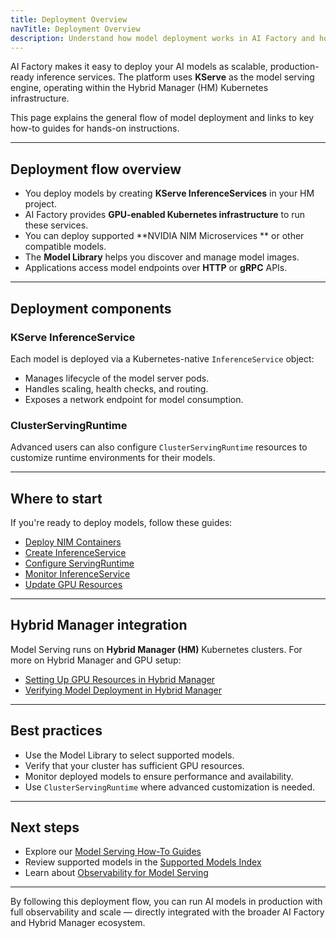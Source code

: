 ```yaml
---
title: Deployment Overview
navTitle: Deployment Overview
description: Understand how model deployment works in AI Factory and how to deploy your models as scalable inference services.
---
```


AI Factory makes it easy to deploy your AI models as scalable, production-ready inference services. The platform uses **KServe** as the model serving engine, operating within the Hybrid Manager (HM) Kubernetes infrastructure.

This page explains the general flow of model deployment and links to key how-to guides for hands-on instructions.

---

## Deployment flow overview

- You deploy models by creating **KServe InferenceServices** in your HM project.
- AI Factory provides **GPU-enabled Kubernetes infrastructure** to run these services.
- You can deploy supported **NVIDIA NIM Microservices ** or other compatible models.
- The **Model Library** helps you discover and manage model images.
- Applications access model endpoints over **HTTP** or **gRPC** APIs.

---

## Deployment components

### KServe InferenceService

Each model is deployed via a Kubernetes-native `InferenceService` object:

- Manages lifecycle of the model server pods.
- Handles scaling, health checks, and routing.
- Exposes a network endpoint for model consumption.

### ClusterServingRuntime

Advanced users can also configure `ClusterServingRuntime` resources to customize runtime environments for their models.

---

## Where to start

If you're ready to deploy models, follow these guides:

- [Deploy NIM Containers](/edb-postgres-ai/1.3/ai-factory/model/deploy-nim-container)
- [Create InferenceService](/edb-postgres-ai/1.3/ai-factory/model/create-inferenceservice)
- [Configure ServingRuntime](/edb-postgres-ai/1.3/ai-factory/model/configure-servingruntime)
- [Monitor InferenceService](/edb-postgres-ai/1.3/ai-factory/model/monitor-inferenceservice)
- [Update GPU Resources](/edb-postgres-ai/1.3/ai-factory/model/update-gpu-resources)

---

## Hybrid Manager integration

Model Serving runs on **Hybrid Manager (HM)** Kubernetes clusters. For more on Hybrid Manager and GPU setup:

- [Setting Up GPU Resources in Hybrid Manager](/edb-postgres-ai/1.3/ai-factory/model/how-to/setup-gpu)
- [Verifying Model Deployment in Hybrid Manager](/edb-postgres-ai/1.3/ai-factory/model/how-to/verify-models)

---

## Best practices

- Use the Model Library to select supported models.
- Verify that your cluster has sufficient GPU resources.
- Monitor deployed models to ensure performance and availability.
- Use `ClusterServingRuntime` where advanced customization is needed.

---

## Next steps

- Explore our [Model Serving How-To Guides](/edb-postgres-ai/1.3/ai-factory/model/how-to-model-serving/)
- Review supported models in the [Supported Models Index](/edb-postgres-ai/1.3/ai-factory/pipeline/models/supported-models/)
- Learn about [Observability for Model Serving](/edb-postgres-ai/1.3/ai-factory/model/observability)

---

By following this deployment flow, you can run AI models in production with full observability and scale — directly integrated with the broader AI Factory and Hybrid Manager ecosystem.
